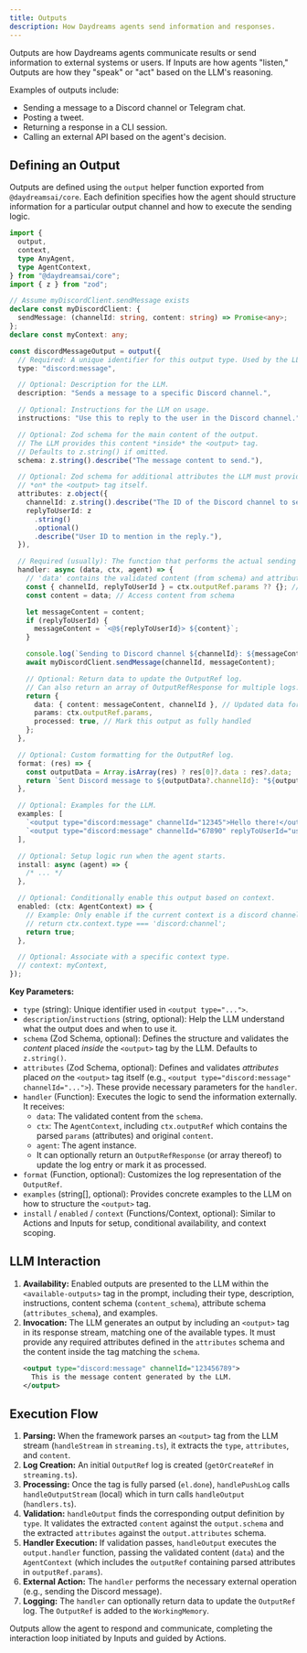 ```yaml
---
title: Outputs
description: How Daydreams agents send information and responses.
---
```


Outputs are how Daydreams agents communicate results or send information to
external systems or users. If Inputs are how agents "listen," Outputs are how
they "speak" or "act" based on the LLM's reasoning.

Examples of outputs include:

- Sending a message to a Discord channel or Telegram chat.
- Posting a tweet.
- Returning a response in a CLI session.
- Calling an external API based on the agent's decision.

## Defining an Output

Outputs are defined using the `output` helper function exported from
`@daydreamsai/core`. Each definition specifies how the agent should structure
information for a particular output channel and how to execute the sending
logic.

```typescript
import {
  output,
  context,
  type AnyAgent,
  type AgentContext,
} from "@daydreamsai/core";
import { z } from "zod";

// Assume myDiscordClient.sendMessage exists
declare const myDiscordClient: {
  sendMessage: (channelId: string, content: string) => Promise<any>;
};
declare const myContext: any;

const discordMessageOutput = output({
  // Required: A unique identifier for this output type. Used by the LLM.
  type: "discord:message",

  // Optional: Description for the LLM.
  description: "Sends a message to a specific Discord channel.",

  // Optional: Instructions for the LLM on usage.
  instructions: "Use this to reply to the user in the Discord channel.",

  // Optional: Zod schema for the main content of the output.
  // The LLM provides this content *inside* the <output> tag.
  // Defaults to z.string() if omitted.
  schema: z.string().describe("The message content to send."),

  // Optional: Zod schema for additional attributes the LLM must provide
  // *on* the <output> tag itself.
  attributes: z.object({
    channelId: z.string().describe("The ID of the Discord channel to send to."),
    replyToUserId: z
      .string()
      .optional()
      .describe("User ID to mention in the reply."),
  }),

  // Required (usually): The function that performs the actual sending logic.
  handler: async (data, ctx, agent) => {
    // 'data' contains the validated content (from schema) and attributes.
    const { channelId, replyToUserId } = ctx.outputRef.params ?? {}; // Access attributes via outputRef
    const content = data; // Access content from schema

    let messageContent = content;
    if (replyToUserId) {
      messageContent = `<@${replyToUserId}> ${content}`;
    }

    console.log(`Sending to Discord channel ${channelId}: ${messageContent}`);
    await myDiscordClient.sendMessage(channelId, messageContent);

    // Optional: Return data to update the OutputRef log.
    // Can also return an array of OutputRefResponse for multiple logs.
    return {
      data: { content: messageContent, channelId }, // Updated data for the log
      params: ctx.outputRef.params,
      processed: true, // Mark this output as fully handled
    };
  },

  // Optional: Custom formatting for the OutputRef log.
  format: (res) => {
    const outputData = Array.isArray(res) ? res[0]?.data : res?.data;
    return `Sent Discord message to ${outputData?.channelId}: "${outputData?.content}"`;
  },

  // Optional: Examples for the LLM.
  examples: [
    `<output type="discord:message" channelId="12345">Hello there!</output>`,
    `<output type="discord:message" channelId="67890" replyToUserId="user123">Got it!</output>`,
  ],

  // Optional: Setup logic run when the agent starts.
  install: async (agent) => {
    /* ... */
  },

  // Optional: Conditionally enable this output based on context.
  enabled: (ctx: AgentContext) => {
    // Example: Only enable if the current context is a discord channel
    // return ctx.context.type === 'discord:channel';
    return true;
  },

  // Optional: Associate with a specific context type.
  // context: myContext,
});
```

**Key Parameters:**

- `type` (string): Unique identifier used in `<output type="...">`.
- `description`/`instructions` (string, optional): Help the LLM understand what
  the output does and when to use it.
- `schema` (Zod Schema, optional): Defines the structure and validates the
  _content_ placed _inside_ the `<output>` tag by the LLM. Defaults to
  `z.string()`.
- `attributes` (Zod Schema, optional): Defines and validates _attributes_ placed
  _on_ the `<output>` tag itself (e.g.,
  `<output type="discord:message" channelId="...">`). These provide necessary
  parameters for the `handler`.
- `handler` (Function): Executes the logic to send the information externally.
  It receives:
  - `data`: The validated content from the `schema`.
  - `ctx`: The `AgentContext`, including `ctx.outputRef` which contains the
    parsed `params` (attributes) and original `content`.
  - `agent`: The agent instance.
  - It can optionally return an `OutputRefResponse` (or array thereof) to update
    the log entry or mark it as processed.
- `format` (Function, optional): Customizes the log representation of the
  `OutputRef`.
- `examples` (string[], optional): Provides concrete examples to the LLM on how
  to structure the `<output>` tag.
- `install` / `enabled` / `context` (Functions/Context, optional): Similar to
  Actions and Inputs for setup, conditional availability, and context scoping.

## LLM Interaction

1.  **Availability:** Enabled outputs are presented to the LLM within the
    `<available-outputs>` tag in the prompt, including their type, description,
    instructions, content schema (`content_schema`), attribute schema
    (`attributes_schema`), and examples.
2.  **Invocation:** The LLM generates an output by including an `<output>` tag
    in its response stream, matching one of the available types. It must provide
    any required attributes defined in the `attributes` schema and the content
    inside the tag matching the `schema`.
    ```xml
    <output type="discord:message" channelId="123456789">
      This is the message content generated by the LLM.
    </output>
    ```

## Execution Flow

1.  **Parsing:** When the framework parses an `<output>` tag from the LLM stream
    (`handleStream` in `streaming.ts`), it extracts the `type`, `attributes`,
    and `content`.
2.  **Log Creation:** An initial `OutputRef` log is created (`getOrCreateRef` in
    `streaming.ts`).
3.  **Processing:** Once the tag is fully parsed (`el.done`), `handlePushLog`
    calls `handleOutputStream` (local) which in turn calls `handleOutput`
    (`handlers.ts`).
4.  **Validation:** `handleOutput` finds the corresponding output definition by
    `type`. It validates the extracted `content` against the `output.schema` and
    the extracted `attributes` against the `output.attributes` schema.
5.  **Handler Execution:** If validation passes, `handleOutput` executes the
    `output.handler` function, passing the validated content (`data`) and the
    `AgentContext` (which includes the `outputRef` containing parsed attributes
    in `outputRef.params`).
6.  **External Action:** The `handler` performs the necessary external operation
    (e.g., sending the Discord message).
7.  **Logging:** The `handler` can optionally return data to update the
    `OutputRef` log. The `OutputRef` is added to the `WorkingMemory`.

Outputs allow the agent to respond and communicate, completing the interaction
loop initiated by Inputs and guided by Actions.

